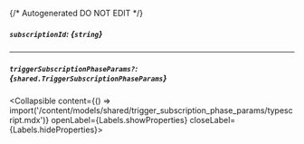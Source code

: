 {/* Autogenerated DO NOT EDIT  */}

##### `subscriptionId`: *{`string`}*

---
##### `triggerSubscriptionPhaseParams?`: *{`shared.TriggerSubscriptionPhaseParams`}*
<Collapsible content={() => import('/content/models/shared/trigger_subscription_phase_params/typescript.mdx')} openLabel={Labels.showProperties} closeLabel={Labels.hideProperties}>
</Collapsible>


